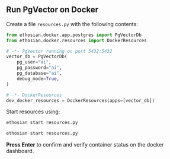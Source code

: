 ## Run PgVector on Docker

Create a file `resources.py` with the following contents:

```python resources.py
from ethosian.docker.app.postgres import PgVectorDb
from ethosian.docker.resources import DockerResources

# -*- PgVector running on port 5432:5432
vector_db = PgVectorDb(
    pg_user="ai",
    pg_password="ai",
    pg_database="ai",
    debug_mode=True,
)

# -*- DockerResources
dev_docker_resources = DockerResources(apps=[vector_db])
```

Start resources using:

<CodeGroup>

```bash Mac
ethosian start resources.py
```

```bash Windows
ethosian start resources.py
```

</CodeGroup>

**Press Enter** to confirm and verify container status on the docker dashboard.
